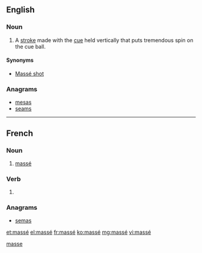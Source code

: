 {{also|masse|Masse|Maße|mäße}}
==English==

===Noun===
{{en-noun}}

# {{billiards}} A [[stroke]] made with the [[cue]] held vertically that puts tremendous spin on the cue ball.

====Synonyms====
* [[Massé shot]]

===Anagrams===
* [[mesas#English|mesas]]
* [[seams#English|seams]]

[[Category:English terms spelled with É|masse]]

----

==French==

===Noun===
{{fr-noun|m|sort=masse}}

# {{billiards|lang=fr}} [[massé#English|massé]]

===Verb===
{{fr-past participle|sort=masse}}

# {{past participle of|masser|lang=fr|sort=masse}}

===Anagrams===
* [[semas#French|semas]]

[[et:massé]]
[[el:massé]]
[[fr:massé]]
[[ko:massé]]
[[mg:massé]]
[[vi:massé]]